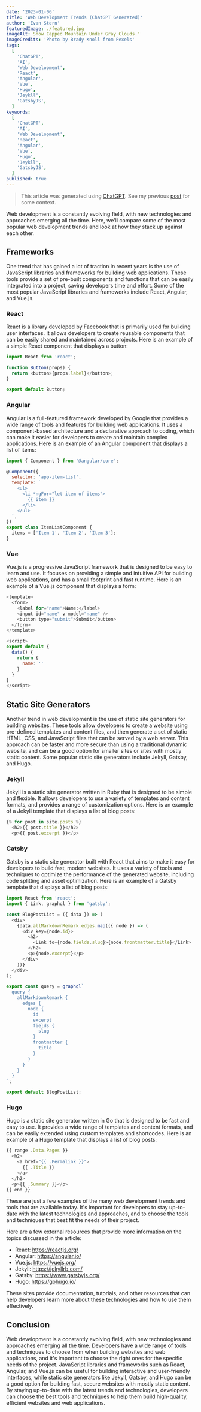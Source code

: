 ```yaml
---
date: '2023-01-06'
title: 'Web Development Trends (ChatGPT Generated)'
author: 'Evan Stern'
featuredImage: ./featured.jpg
imageAlt: Snow Capped Mountain Under Gray Clouds.'
imageCredits: 'Photo by Brady Knoll from Pexels'
tags:
  [
    'ChatGPT',
    'AI',
    'Web Development',
    'React',
    'Angular',
    'Vue',
    'Hugo',
    'Jeykll',
    'GatsbyJS',
  ]
keywords:
  [
    'ChatGPT',
    'AI',
    'Web Development',
    'React',
    'Angular',
    'Vue',
    'Hugo',
    'Jeykll',
    'GatsbyJS',
  ]
published: true
---
```


> This article was generated using [ChatGPT](https://openai.com/blog/chatgpt/). See my previous [post](/blog/2023-01-05-chat-gpt-is-crazy/) for some context.

Web development is a constantly evolving field, with new technologies and approaches emerging all the time. Here, we'll compare some of the most popular web development trends and look at how they stack up against each other.

## Frameworks

One trend that has gained a lot of traction in recent years is the use of JavaScript libraries and frameworks for building web applications. These tools provide a set of pre-built components and functions that can be easily integrated into a project, saving developers time and effort. Some of the most popular JavaScript libraries and frameworks include React, Angular, and Vue.js.

### React

React is a library developed by Facebook that is primarily used for building user interfaces. It allows developers to create reusable components that can be easily shared and maintained across projects. Here is an example of a simple React component that displays a button:

```javascript
import React from 'react';

function Button(props) {
  return <button>{props.label}</button>;
}

export default Button;
```

### Angular

Angular is a full-featured framework developed by Google that provides a wide range of tools and features for building web applications. It uses a component-based architecture and a declarative approach to coding, which can make it easier for developers to create and maintain complex applications. Here is an example of an Angular component that displays a list of items:

```javascript
import { Component } from '@angular/core';

@Component({
  selector: 'app-item-list',
  template: `
    <ul>
      <li *ngFor="let item of items">
        {{ item }}
      </li>
    </ul>
  `,
})
export class ItemListComponent {
  items = ['Item 1', 'Item 2', 'Item 3'];
}
```

### Vue

Vue.js is a progressive JavaScript framework that is designed to be easy to learn and use. It focuses on providing a simple and intuitive API for building web applications, and has a small footprint and fast runtime. Here is an example of a Vue.js component that displays a form:

```javascript
<template>
  <form>
    <label for="name">Name:</label>
    <input id="name" v-model="name" />
    <button type="submit">Submit</button>
  </form>
</template>

<script>
export default {
  data() {
    return {
      name: ''
    }
  }
}
</script>
```

## Static Site Generators

Another trend in web development is the use of static site generators for building websites. These tools allow developers to create a website using pre-defined templates and content files, and then generate a set of static HTML, CSS, and JavaScript files that can be served by a web server. This approach can be faster and more secure than using a traditional dynamic website, and can be a good option for smaller sites or sites with mostly static content. Some popular static site generators include Jekyll, Gatsby, and Hugo.

### Jekyll

Jekyll is a static site generator written in Ruby that is designed to be simple and flexible. It allows developers to use a variety of templates and content formats, and provides a range of customization options. Here is an example of a Jekyll template that displays a list of blog posts:

```javascript
{% for post in site.posts %}
  <h2>{{ post.title }}</h2>
  <p>{{ post.excerpt }}</p>
```

### Gatsby

Gatsby is a static site generator built with React that aims to make it easy for developers to build fast, modern websites. It uses a variety of tools and techniques to optimize the performance of the generated website, including code splitting and asset optimization. Here is an example of a Gatsby template that displays a list of blog posts:

```javascript
import React from 'react';
import { Link, graphql } from 'gatsby';

const BlogPostList = ({ data }) => (
  <div>
    {data.allMarkdownRemark.edges.map(({ node }) => (
      <div key={node.id}>
        <h2>
          <Link to={node.fields.slug}>{node.frontmatter.title}</Link>
        </h2>
        <p>{node.excerpt}</p>
      </div>
    ))}
  </div>
);

export const query = graphql`
  query {
    allMarkdownRemark {
      edges {
        node {
          id
          excerpt
          fields {
            slug
          }
          frontmatter {
            title
          }
        }
      }
    }
  }
`;

export default BlogPostList;
```

### Hugo

Hugo is a static site generator written in Go that is designed to be fast and easy to use. It provides a wide range of templates and content formats, and can be easily extended using custom templates and shortcodes. Here is an example of a Hugo template that displays a list of blog posts:

```javascript
{{ range .Data.Pages }}
  <h2>
    <a href="{{ .Permalink }}">
      {{ .Title }}
    </a>
  </h2>
  <p>{{ .Summary }}</p>
{{ end }}
```

These are just a few examples of the many web development trends and tools that are available today. It's important for developers to stay up-to-date with the latest technologies and approaches, and to choose the tools and techniques that best fit the needs of their project.

Here are a few external resources that provide more information on the topics discussed in the article:

- React: https://reactjs.org/
- Angular: https://angular.io/
- Vue.js: https://vuejs.org/
- Jekyll: https://jekyllrb.com/
- Gatsby: https://www.gatsbyjs.org/
- Hugo: https://gohugo.io/

These sites provide documentation, tutorials, and other resources that can help developers learn more about these technologies and how to use them effectively.

## Conclusion

Web development is a constantly evolving field, with new technologies and approaches emerging all the time. Developers have a wide range of tools and techniques to choose from when building websites and web applications, and it's important to choose the right ones for the specific needs of the project. JavaScript libraries and frameworks such as React, Angular, and Vue.js can be useful for building interactive and user-friendly interfaces, while static site generators like Jekyll, Gatsby, and Hugo can be a good option for building fast, secure websites with mostly static content. By staying up-to-date with the latest trends and technologies, developers can choose the best tools and techniques to help them build high-quality, efficient websites and web applications.
